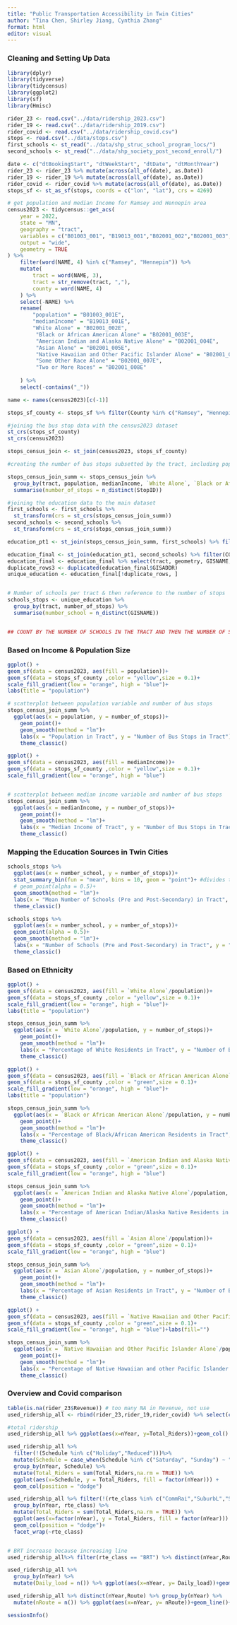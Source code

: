 ```yaml
---
title: "Public Transportation Accessibility in Twin Cities"
author: "Tina Chen, Shirley Jiang, Cynthia Zhang"
format: html
editor: visual
---
```


### Cleaning and Setting Up Data

```r
library(dplyr)
library(tidyverse)
library(tidycensus)
library(ggplot2)
library(sf)
library(Hmisc)

rider_23 <- read.csv("../data/ridership_2023.csv")
rider_19 <- read.csv("../data/ridership_2019.csv")
rider_covid <- read.csv("../data/ridership_covid.csv")
stops <- read.csv("../data/stops.csv")
first_schools <- st_read("../data/shp_struc_school_program_locs/")
second_schools <- st_read("../data/shp_society_post_second_enroll/")
```

```r
date <- c("dtBookingStart", "dtWeekStart", "dtDate", "dtMonthYear")
rider_23 <- rider_23 %>% mutate(across(all_of(date), as.Date))
rider_19 <- rider_19 %>% mutate(across(all_of(date), as.Date))
rider_covid <- rider_covid %>% mutate(across(all_of(date), as.Date))
stops_sf <- st_as_sf(stops, coords = c("lon", "lat"), crs = 4269)
```

```r
# get population and median Income for Ramsey and Hennepin area
census2023 <- tidycensus::get_acs(
    year = 2022,
    state = "MN",
    geography = "tract",
    variables = c("B01003_001", "B19013_001","B02001_002","B02001_003","B02001_004","B02001_005","B02001_006","B02001_007","B02001_008"),
    output = "wide",
    geometry = TRUE
) %>%
    filter(word(NAME, 4) %in% c("Ramsey", "Hennepin")) %>%
    mutate(
        tract = word(NAME, 3),
        tract = str_remove(tract, ","),
        county = word(NAME, 4)
    ) %>%
    select(-NAME) %>%
    rename(
        "population" = "B01003_001E",
        "medianIncome" = "B19013_001E",
        "White Alone" = "B02001_002E",
         "Black or African American Alone" = "B02001_003E",
         "American Indian and Alaska Native Alone" = "B02001_004E",
         "Asian Alone" = "B02001_005E",
         "Native Hawaiian and Other Pacific Islander Alone" = "B02001_006E",
         "Some Other Race Alone" = "B02001_007E",
         "Two or More Races" = "B02001_008E"
        
    ) %>%
    select(-contains("_"))
```

```r
name <- names(census2023)[c(-1)]
```

```r
stops_sf_county <- stops_sf %>% filter(County %in% c("Ramsey", "Hennepin"))

#joining the bus stop data with the census2023 dataset
st_crs(stops_sf_county)
st_crs(census2023)

stops_census_join <- st_join(census2023, stops_sf_county)

#creating the number of bus stops subsetted by the tract, including population, medIncome, Races

stops_census_join_summ <- stops_census_join %>% 
  group_by(tract, population, medianIncome, `White Alone`, `Black or African American Alone`, `Asian Alone`, `American Indian and Alaska Native Alone`, `Native Hawaiian and Other Pacific Islander Alone`) %>% 
  summarise(number_of_stops = n_distinct(StopID))

#joining the education data to the main dataset
first_schools <- first_schools %>% 
  st_transform(crs = st_crs(stops_census_join_summ))
second_schools <- second_schools %>% 
  st_transform(crs = st_crs(stops_census_join_summ))

education_pt1 <- st_join(stops_census_join_summ, first_schools) %>% filter(COUNTYNAME %in% c("Ramsey", "Hennepin"))

education_final <- st_join(education_pt1, second_schools) %>% filter(COUNTYNAME %in% c("Ramsey", "Hennepin"))
education_final <- education_final %>% select(tract, geometry, GISNAME, GISADDR, LOCDISTNAM, COUNTYNAME, number_of_stops)
duplicate_rows3 <- duplicated(education_final$GISADDR)
unique_education <- education_final[!duplicate_rows, ]


# Number of schools per tract & then reference to the number of stops
schools_stops <- unique_education %>% 
  group_by(tract, number_of_stops) %>% 
  summarise(number_school = n_distinct(GISNAME))


## COUNT BY THE NUMBER OF SCHOOLS IN THE TRACT AND THEN THE NUMBER OF STOPS ##
```

### Based on Income & Population Size

```r
ggplot() +
geom_sf(data = census2023, aes(fill = population))+
geom_sf(data = stops_sf_county ,color = "yellow",size = 0.1)+
scale_fill_gradient(low = "orange", high = "blue")+
labs(title = "population")

# scatterplot between population variable and number of bus stops
stops_census_join_summ %>% 
  ggplot(aes(x = population, y = number_of_stops))+
    geom_point()+
    geom_smooth(method = "lm")+
    labs(x = "Population in Tract", y = "Number of Bus Stops in Tract")+
    theme_classic()

```

```r
ggplot() +
geom_sf(data = census2023, aes(fill = medianIncome))+
geom_sf(data = stops_sf_county ,color = "yellow",size = 0.1)+
scale_fill_gradient(low = "orange", high = "blue")


# scatterplot between median income variable and number of bus stops
stops_census_join_summ %>% 
  ggplot(aes(x = medianIncome, y = number_of_stops))+
    geom_point()+
    geom_smooth(method = "lm")+
    labs(x = "Median Income of Tract", y = "Number of Bus Stops in Tract")+
    theme_classic()

```

### Mapping the Education Sources in Twin Cities

```r
schools_stops %>% 
  ggplot(aes(x = number_school, y = number_of_stops))+
  stat_summary_bin(fun = "mean", bins = 10, geom = "point")+ #divides the number of schools by the number of bins, so Bin 1: 0-10 schools, Bin 2: 10:20, etc. 
  # geom_point(alpha = 0.5)+
  geom_smooth(method = "lm")+
  labs(x = "Mean Number of Schools (Pre and Post-Secondary) in Tract", y = "Mean Number of Bus Stops in Tract")+ #average number of bus stops in areas with similar numbers of schools
  theme_classic()

schools_stops %>% 
  ggplot(aes(x = number_school, y = number_of_stops))+
  geom_point(alpha = 0.5)+
  geom_smooth(method = "lm")+
  labs(x = "Number of Schools (Pre and Post-Secondary) in Tract", y = "Number of Bus Stops in Tract")+ 
  theme_classic()


```

### Based on Ethnicity

```r
ggplot() +
geom_sf(data = census2023, aes(fill = `White Alone`/population))+
geom_sf(data = stops_sf_county ,color = "yellow",size = 0.1)+
scale_fill_gradient(low = "orange", high = "blue")+
labs(title = "population")

stops_census_join_summ %>% 
  ggplot(aes(x = `White Alone`/population, y = number_of_stops))+
    geom_point()+
    geom_smooth(method = "lm")+
    labs(x = "Percentage of White Residents in Tract", y = "Number of Bus Stops in Tract")+
    theme_classic()
```

```r
ggplot() +
geom_sf(data = census2023, aes(fill = `Black or African American Alone`/population))+
geom_sf(data = stops_sf_county ,color = "green",size = 0.1)+
scale_fill_gradient(low = "orange", high = "blue")+
labs(title = "population")

stops_census_join_summ %>% 
  ggplot(aes(x = `Black or African American Alone`/population, y = number_of_stops))+
    geom_point()+
    geom_smooth(method = "lm")+
    labs(x = "Percentage of Black/African American Residents in Tract", y = "Number of Bus Stops in Tract")+
    theme_classic()
```

```r
ggplot() +
geom_sf(data = census2023, aes(fill = `American Indian and Alaska Native Alone`/population))+
geom_sf(data = stops_sf_county ,color = "green",size = 0.1)+
scale_fill_gradient(low = "orange", high = "blue")

stops_census_join_summ %>% 
  ggplot(aes(x = `American Indian and Alaska Native Alone`/population, y = number_of_stops))+
    geom_point()+
    geom_smooth(method = "lm")+
    labs(x = "Percentage of American Indian/Alaska Native Residents in Tract", y = "Number of Bus Stops in Tract")+
    theme_classic()
```

```r
ggplot() +
geom_sf(data = census2023, aes(fill = `Asian Alone`/population))+
geom_sf(data = stops_sf_county ,color = "green",size = 0.1)+
scale_fill_gradient(low = "orange", high = "blue")

stops_census_join_summ %>% 
  ggplot(aes(x = `Asian Alone`/population, y = number_of_stops))+
    geom_point()+
    geom_smooth(method = "lm")+
    labs(x = "Percentage of Asian Residents in Tract", y = "Number of Bus Stops in Tract")+
    theme_classic()
```

```r
ggplot() +
geom_sf(data = census2023, aes(fill = `Native Hawaiian and Other Pacific Islander Alone`/population))+
geom_sf(data = stops_sf_county ,color = "green",size = 0.1)+
scale_fill_gradient(low = "orange", high = "blue")+labs(fill="")

stops_census_join_summ %>% 
  ggplot(aes(x = `Native Hawaiian and Other Pacific Islander Alone`/population, y = number_of_stops))+
    geom_point()+
    geom_smooth(method = "lm")+
    labs(x = "Percentage of Native Hawaiian and other Pacific Islander Residents in Tract", y = "Number of Bus Stops in Tract")+
    theme_classic()
```

### Overview and Covid comparison

```r
table(is.na(rider_23$Revenue)) # too many NA in Revenue, not use
used_ridership_all <- rbind(rider_23,rider_19,rider_covid) %>% select(c(3,5,6,8,10,34,35,36,40)) #combine all 
```

```r
#total ridership
used_ridership_all %>% ggplot(aes(x=nYear, y=Total_Riders))+geom_col()
```

```r
used_ridership_all %>% 
  filter(!(Schedule %in% c("Holiday","Reduced")))%>% 
  mutate(Schedule = case_when(Schedule %in% c("Saturday", "Sunday") ~ "Weekend", Schedule == "Weekday"~ "Weekday")) %>% 
  group_by(nYear, Schedule) %>%
  mutate(Total_Riders = sum(Total_Riders,na.rm = TRUE)) %>% 
  ggplot(aes(x=Schedule, y = Total_Riders, fill = factor(nYear))) +
  geom_col(position = "dodge") 
```

```r

used_ridership_all %>% filter(!(rte_class %in% c("CommRai","SuburbL","Support"))) %>% 
  group_by(nYear, rte_class) %>%
  mutate(Total_Riders = sum(Total_Riders,na.rm = TRUE)) %>% 
  ggplot(aes(x=factor(nYear), y = Total_Riders, fill = factor(nYear))) +
  geom_col(position = "dodge")+
  facet_wrap(~rte_class)


# BRT increase because increasing line
used_ridership_all%>% filter(rte_class == "BRT") %>% distinct(nYear,Route) %>% group_by(nYear) %>% summarise(num_BRT = n()) %>% ggplot(aes(x =nYear, y = num_BRT))+geom_line() # the increase of BRT can replace one of the orginal line


```

```r
used_ridership_all %>% 
  group_by(nYear) %>%
  mutate(Daily_load = n()) %>% ggplot(aes(x=nYear, y= Daily_load))+geom_line()+geom_point()

used_ridership_all %>% distinct(nYear,Route) %>% group_by(nYear) %>% 
  mutate(nRoute = n()) %>% ggplot(aes(x=nYear, y= nRoute))+geom_line()+geom_point()
```

```r
sessionInfo()
```
